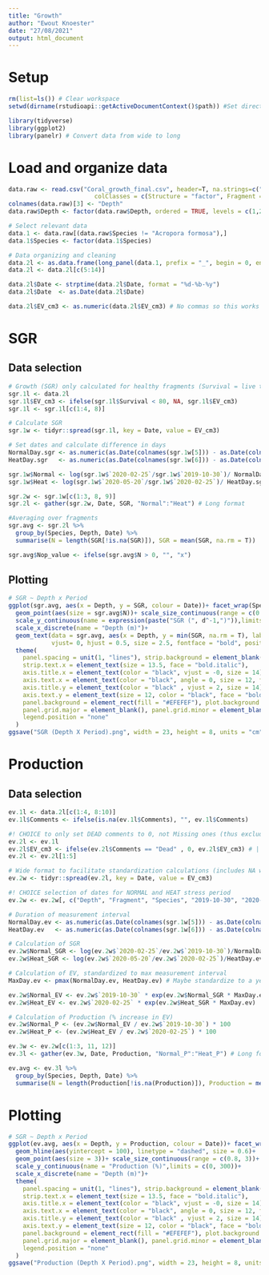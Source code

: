 ```yaml
---
title: "Growth"
author: "Ewout Knoester"
date: "27/08/2021"
output: html_document
---
```


# Setup
```r

rm(list=ls()) # Clear workspace
setwd(dirname(rstudioapi::getActiveDocumentContext()$path)) #Set directory at current (make sure file is saved)

library(tidyverse)
library(ggplot2)
library(panelr) # Convert data from wide to long
```

# Load and organize data
```r

data.raw <- read.csv("Coral_growth_final.csv", header=T, na.strings=c(""),
                        colClasses = c(Structure = "factor", Fragment = "factor", Species = "factor"))
colnames(data.raw)[3] <- "Depth"
data.raw$Depth <- factor(data.raw$Depth, ordered = TRUE, levels = c(1,2,3,4,5,6,7,8,9,10))

# Select relevant data
data.1 <- data.raw[(data.raw$Species != "Acropora formosa"),]
data.1$Species <- factor(data.1$Species)

# Data organizing and cleaning
data.2l <- as.data.frame(long_panel(data.1, prefix = "_", begin = 0, end = 3, label_location = "end"))
data.2l <- data.2l[c(5:14)]

data.2l$Date <- strptime(data.2l$Date, format = "%d-%b-%y")
data.2l$Date  <- as.Date(data.2l$Date)

data.2l$EV_cm3 <- as.numeric(data.2l$EV_cm3) # No commas so this works

```

# SGR
## Data selection

```r
# Growth (SGR) only calculated for healthy fragments (Survival = live tissue cover >= 80%)
sgr.1l <- data.2l
sgr.1l$EV_cm3 <- ifelse(sgr.1l$Survival < 80, NA, sgr.1l$EV_cm3)
sgr.1l <- sgr.1l[c(1:4, 8)]

# Calculate SGR
sgr.1w <- tidyr::spread(sgr.1l, key = Date, value = EV_cm3)

# Set dates and calculate difference in days
NormalDay.sgr <- as.numeric(as.Date(colnames(sgr.1w[5])) - as.Date(colnames(sgr.1w[4])))
HeatDay.sgr   <- as.numeric(as.Date(colnames(sgr.1w[6])) - as.Date(colnames(sgr.1w[5])))

sgr.1w$Normal <- log(sgr.1w$`2020-02-25`/sgr.1w$`2019-10-30`)/ NormalDay.sgr
sgr.1w$Heat <- log(sgr.1w$`2020-05-20`/sgr.1w$`2020-02-25`)/ HeatDay.sgr

sgr.2w <- sgr.1w[c(1:3, 8, 9)]
sgr.2l <- gather(sgr.2w, Date, SGR, "Normal":"Heat") # Long format

#Averaging over fragments
sgr.avg <- sgr.2l %>%  
  group_by(Species, Depth, Date) %>% 
  summarise(N = length(SGR[!is.na(SGR)]), SGR = mean(SGR, na.rm = T))

sgr.avg$Nop_value <- ifelse(sgr.avg$N > 0, "", "x")

```

## Plotting
```r
# SGR ~ Depth x Period
ggplot(sgr.avg, aes(x = Depth, y = SGR, colour = Date))+ facet_wrap(Species ~ .)+
  geom_point(aes(size = sgr.avg$N))+ scale_size_continuous(range = c(0.8, 3))+
  scale_y_continuous(name = expression(paste("SGR (", d^-1,")")),limits = c(-0.002, 0.013))+
  scale_x_discrete(name = "Depth (m)")+
  geom_text(data = sgr.avg, aes(x = Depth, y = min(SGR, na.rm = T), label = Nop_value), 
            vjust= 0, hjust = 0.5, size = 2.5, fontface = "bold", position=position_dodge(.9))+
  theme(
    panel.spacing = unit(1, "lines"), strip.background = element_blank(),  strip.placement = "outside",
    strip.text.x = element_text(size = 13.5, face = "bold.italic"),
    axis.title.x = element_text(color = "black", vjust = -0, size = 14),
    axis.text.x = element_text(color = "black", angle = 0, size = 12, face = "bold", vjust = 0.5),
    axis.title.y = element_text(color = "black" , vjust = 2, size = 14),
    axis.text.y = element_text(size = 12, color = "black", face = "bold", vjust = 0.5),
    panel.background = element_rect(fill = "#EFEFEF"), plot.background = element_rect(fill = "#FFFFFF"),
    panel.grid.major = element_blank(), panel.grid.minor = element_blank(),
    legend.position = "none"
  ) 
ggsave("SGR (Depth X Period).png", width = 23, height = 8, units = "cm", dpi = 600)
```
# Production
## Data selection
```r

ev.1l <- data.2l[c(1:4, 8:10)]
ev.1l$Comments <- ifelse(is.na(ev.1l$Comments), "", ev.1l$Comments)

#! CHOICE to only set DEAD comments to 0, not Missing ones (thus excluding missing fragments)
ev.2l <- ev.1l
ev.2l$EV_cm3 <- ifelse(ev.2l$Comments == "Dead" , 0, ev.2l$EV_cm3) # | ev.2l$Comments == "Missing" 
ev.2l <- ev.2l[1:5]

# Wide format to facilitate standardization calculations (includes NA where frags went missing)
ev.2w <- tidyr::spread(ev.2l, key = Date, value = EV_cm3)

#! CHOICE selection of dates for NORMAL and HEAT stress period
ev.2w <- ev.2w[, c("Depth", "Fragment", "Species", "2019-10-30", "2020-02-25", "2020-05-20")]

# Duration of measurement interval
NormalDay.ev <- as.numeric(as.Date(colnames(sgr.1w[5])) - as.Date(colnames(sgr.1w[4])))
HeatDay.ev   <- as.numeric(as.Date(colnames(sgr.1w[6])) - as.Date(colnames(sgr.1w[5])))

# Calculation of SGR
ev.2w$Normal_SGR <- log(ev.2w$`2020-02-25`/ev.2w$`2019-10-30`)/NormalDay.ev
ev.2w$Heat_SGR <- log(ev.2w$`2020-05-20`/ev.2w$`2020-02-25`)/HeatDay.ev

# Calculation of EV, standardized to max measurement interval
MaxDay.ev <- pmax(NormalDay.ev, HeatDay.ev) # Maybe standardize to a year (365) to facilitate future comparisons?

ev.2w$Normal_EV <- ev.2w$`2019-10-30` * exp(ev.2w$Normal_SGR * MaxDay.ev)
ev.2w$Heat_EV <- ev.2w$`2020-02-25` * exp(ev.2w$Heat_SGR * MaxDay.ev)

# Calculation of Production (% increase in EV)
ev.2w$Normal_P <- (ev.2w$Normal_EV / ev.2w$`2019-10-30`) * 100
ev.2w$Heat_P <- (ev.2w$Heat_EV / ev.2w$`2020-02-25`) * 100

ev.3w <- ev.2w[c(1:3, 11, 12)]
ev.3l <- gather(ev.3w, Date, Production, "Normal_P":"Heat_P") # Long format

ev.avg <- ev.3l %>%  
  group_by(Species, Depth, Date) %>% 
  summarise(N = length(Production[!is.na(Production)]), Production = mean(Production, na.rm = T))
```

# Plotting
```r
# SGR ~ Depth x Period
ggplot(ev.avg, aes(x = Depth, y = Production, colour = Date))+ facet_wrap(Species ~ .)+
  geom_hline(aes(yintercept = 100), linetype = "dashed", size = 0.6)+
  geom_point(aes(size = 3))+ scale_size_continuous(range = c(0.8, 3))+
  scale_y_continuous(name = "Production (%)",limits = c(0, 300))+
  scale_x_discrete(name = "Depth (m)")+
  theme(
    panel.spacing = unit(1, "lines"), strip.background = element_blank(),  strip.placement = "outside",
    strip.text.x = element_text(size = 13.5, face = "bold.italic"),
    axis.title.x = element_text(color = "black", vjust = -0, size = 14),
    axis.text.x = element_text(color = "black", angle = 0, size = 12, face = "bold", vjust = 0.5),
    axis.title.y = element_text(color = "black" , vjust = 2, size = 14),
    axis.text.y = element_text(size = 12, color = "black", face = "bold", vjust = 0.5),
    panel.background = element_rect(fill = "#EFEFEF"), plot.background = element_rect(fill = "#FFFFFF"),
    panel.grid.major = element_blank(), panel.grid.minor = element_blank(),
    legend.position = "none"
  ) 
ggsave("Production (Depth X Period).png", width = 23, height = 8, units = "cm", dpi = 600)

```


